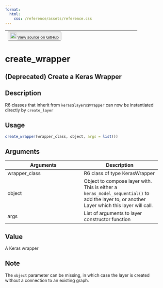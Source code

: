 ```yaml
---
format:
  html:
    css: /reference/assets/reference.css
---
```


| <button class="button"> ![](/reference/assets/GitHub-Mark-32px.png){width="20"} [View source on GitHub](https://github.com/rstudio/keras//blob/main/R/wrapper_custom.R#L113) </button> |
|:------------------------------:|:--------------------------------------:|

# create_wrapper

## (Deprecated) Create a Keras Wrapper

## Description
R6 classes that inherit from `keras$layers$Wrapper` can now be instantiated directly by `create_layer`


## Usage
```r
create_wrapper(wrapper_class, object, args = list()) 
```

## Arguments
|Arguments|Description|
|---|---|
| wrapper_class | R6 class of type KerasWrapper |
| object | Object to compose layer with. This is either a `keras_model_sequential()` to add the layer to, or another Layer which this layer will call. |
| args | List of arguments to layer constructor function |



## Value
A Keras wrapper 

## Note
The `object` parameter can be missing, in which case the layer is created without a connection to an existing graph. 



